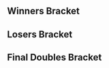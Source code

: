 {{DISPLAYTITLE:Pat's House 3: Doubles Bracket}}{{BracketMatchSMWDisambig |oldtags=Rocky|newtags=Rocky (American player)}}{{SetGame|melee}}
{{Pat's House 3 Tabs|This=5}}
==Winners Bracket==
{{8DEDoublesWBracketA
<!-- ROUND 1 -->
|r1m1t1p1=SFAT |r1m1t1p1flag=us
|r1m1t1p2=PewPewU |r1m1t1p2flag=us |r1m1t1score=2
|r1m1t2p1=Bladewise |r1m1t2p1flag=us
|r1m1t2p2=Darkatma |r1m1t2p2flag=us |r1m1t2score=1
|r1m1win=1

|r1m2t1p1=dizzkidboogie |r1m2t1p1flag=us
|r1m2t1p2=Druggedfox |r1m2t1p2flag=us |r1m2t1score=1
|r1m2t2p1=Westballz |r1m2t2p1flag=us
|r1m2t2p2=Syrox |r1m2t2p2flag=us |r1m2t2score=2
|r1m2win=2

|r1m3t1p1=lloD |r1m3t1p1flag=us
|r1m3t1p2=Rishi |r1m3t1p2flag=us |r1m3t1score=2
|r1m3t2p1=Rocky |r1m3t2p1flag=us
|r1m3t2p2=Spark |r1m3t2p2flag=us |r1m3t2score=0
|r1m3win=1

|r1m4t1p1=Reno |r1m4t1p1flag=us
|r1m4t1p2=Lucky |r1m4t1p2flag=us |r1m4t1score=1
|r1m4t2p1=KJH |r1m4t2p1flag=us
|r1m4t2p2=Crush |r1m4t2p2flag=us |r1m4t2score=2
|r1m4win=2

<!-- ROUND 2 -->
|r2m1t1p1=SFAT |r2m1t1p1flag=us
|r2m1t1p2=PewPewU |r2m1t1p2flag=us |r2m1t1score=3
|r2m1t2p1=Westballz |r2m1t2p1flag=us
|r2m1t2p2=Syrox |r2m1t2p2flag=us |r2m1t2score=1
|r2m1win=1

|r2m2t1p1=lloD |r2m2t1p1flag=us
|r2m2t1p2=Rishi |r2m2t1p2flag=us |r2m2t1score=3
|r2m2t2p1=KJH |r2m2t2p1flag=us
|r2m2t2p2=Crush |r2m2t2p2flag=us |r2m2t2score=2
|r2m2win=1
}}
==Losers Bracket==
{{24DEDoublesLBracketSmwA
|column-width=150
|tourneylink=Pat's House/3
|tourneyname=Pat's House 3
|l1placement=17-24
|l2placement=13-16
|l3placement=9-12
|l4placement=7-8
|l5placement=5-6

<!-- ROUND 1 -->
|l1m1t1p1=NUT |l1m1t1p1flag=us
|l1m1t1p2=Vavez |l1m1t1p2flag=us |l1m1t1score=0
|l1m1t2p1=MegaXmas |l1m1t2p1flag=us
|l1m1t2p2=ARMY |l1m1t2p2flag=us |l1m1t2score=2
|l1m1win=2

|l1m2t1p1=Babaganoush |l1m2t1p1flag=us
|l1m2t1p2=El Fuego |l1m2t1p2flag=us |l1m2t1score=2
|l1m2t2p1=PeachIcedT |l1m2t2p1flag=us
|l1m2t2p2=Kyza |l1m2t2p2flag=us |l1m2t2score=0
|l1m2win=1

|l1m3t1p1=Captain Faceroll |l1m3t1p1flag=us
|l1m3t1p2=PsychoMidget |l1m3t1p2flag=us |l1m3t1score=1
|l1m3t2p1=OkamiBW |l1m3t2p1flag=us
|l1m3t2p2=Blue |l1m3t2p2flag=us |l1m3t2score=2
|l1m3win=2

|l1m4t1p1=Zeo |l1m4t1p1flag=us
|l1m4t1p2=Kalamazhu |l1m4t1p2flag=us |l1m4t1score=1
|l1m4t2p1=Hiro of Time |l1m4t2p1flag=mx
|l1m4t2p2=Far! |l1m4t2p2flag=mx |l1m4t2score=2
|l1m4win=2

|l1m5t1p1=Wavebringer |l1m5t1p1flag=us
|l1m5t1p2=Ralph |l1m5t1p2flag=us |l1m5t1score=2
|l1m5t2p1=EastCoastJeff |l1m5t2p1flag=us
|l1m5t2p2=mixx |l1m5t2p2flag=us |l1m5t2score=0
|l1m5win=1

|l1m6t1p1=Dai |l1m6t1p1flag=us
|l1m6t1p2=Ka-Master |l1m6t1p2flag=us |l1m6t1score=2
|l1m6t2p1=ycz6 |l1m6t2p1flag=us
|l1m6t2p2=Zorc |l1m6t2p2flag=no |l1m6t2score=0
|l1m6win=1

|l1m7t1p1=Zain |l1m7t1p1flag=us
|l1m7t1p2=Prince Abu |l1m7t1p2flag=us |l1m7t1score=2
|l1m7t2p1=Lego |l1m7t2p1flag=us
|l1m7t2p2=Jawanga |l1m7t2p2flag=us |l1m7t2score=1
|l1m7win=1

|l1m8t1p1=KPAN |l1m8t1p1flag=us
|l1m8t1p2=Azusa |l1m8t1p2flag=us |l1m8t1score=2
|l1m8t2p1=Eddy Mexico |l1m8t2p1flag=mx
|l1m8t2p2=Bimbo |l1m8t2p2flag=mx |l1m8t2score=1
|l1m8win=1

<!-- ROUND 2 -->
|l2m1t1p1=MegaXmas |l2m1t1p1flag=us
|l2m1t1p2=ARMY |l2m1t1p2flag=us |l2m1t1score=1
|l2m1t2p1=Babaganoush |l2m1t2p1flag=us
|l2m1t2p2=El Fuego |l2m1t2p2flag=us |l2m1t2score=2
|l2m1win=2

|l2m2t1p1=OkamiBW |l2m2t1p1flag=us
|l2m2t1p2=Blue |l2m2t1p2flag=us |l2m2t1score=0
|l2m2t2p1=Hiro of Time |l2m2t2p1flag=mx
|l2m2t2p2=Far! |l2m2t2p2flag=mx |l2m2t2score=2
|l2m2win=2

|l2m3t1p1=Wavebringer |l2m3t1p1flag=us
|l2m3t1p2=Ralph |l2m3t1p2flag=us |l2m3t1score=2
|l2m3t2p1=Dai |l2m3t2p1flag=us
|l2m3t2p2=Ka-Master |l2m3t2p2flag=us |l2m3t2score=0
|l2m3win=1

|l2m4t1p1=Zain |l2m4t1p1flag=us
|l2m4t1p2=Prince Abu |l2m4t1p2flag=us |l2m4t1score=2
|l2m4t2p1=KPAN |l2m4t2p1flag=us
|l2m4t2p2=Azusa |l2m4t2p2flag=us |l2m4t2score=0
|l2m4win=1

<!-- ROUND 3 -->
|l3m1t1p1=dizzkidboogie |l3m1t1p1flag=us
|l3m1t1p2=Druggedfox |l3m1t1p2flag=us |l3m1t1score=2
|l3m1t2p1=Babaganoush |l3m1t2p1flag=us
|l3m1t2p2=El Fuego |l3m1t2p2flag=us |l3m1t2score=0
|l3m1win=1

|l3m2t1p1=Bladewise |l3m2t1p1flag=us
|l3m2t1p2=Darkatma |l3m2t1p2flag=us |l3m2t1score=2
|l3m2t2p1=Hiro of Time |l3m2t2p1flag=mx
|l3m2t2p2=Far! |l3m2t2p2flag=mx |l3m2t2score=0
|l3m2win=1

|l3m3t1p1=Reno |l3m3t1p1flag=us
|l3m3t1p2=Lucky |l3m3t1p2flag=us |l3m3t1score=2
|l3m3t2p1=Wavebringer |l3m3t2p1flag=us
|l3m3t2p2=Ralph |l3m3t2p2flag=us |l3m3t2score=0
|l3m3win=1

|l3m4t1p1=Rocky |l3m4t1p1flag=us
|l3m4t1p2=Spark |l3m4t1p2flag=us |l3m4t1score=2
|l3m4t2p1=Zain |l3m4t2p1flag=us
|l3m4t2p2=Prince Abu |l3m4t2p2flag=us |l3m4t2score=0
|l3m4win=1

<!-- ROUND 4 -->
|l4m1t1p1=dizzkidboogie |l4m1t1p1flag=us
|l4m1t1p2=Druggedfox |l4m1t1p2flag=us |l4m1t1score=3
|l4m1t2p1=Bladewise |l4m1t2p1flag=us
|l4m1t2p2=Darkatma |l4m1t2p2flag=us |l4m1t2score=1
|l4m1win=1

|l4m2t1p1=Reno |l4m2t1p1flag=us
|l4m2t1p2=Lucky |l4m2t1p2flag=us |l4m2t1score=3
|l4m2t2p1=Rocky |l4m2t2p1flag=us
|l4m2t2p2=Spark |l4m2t2p2flag=us |l4m2t2score=2
|l4m2win=1

<!-- ROUND 5 -->
|l5m1t1p1=KJH |l5m1t1p1flag=us
|l5m1t1p2=Crush |l5m1t1p2flag=us |l5m1t1score=3
|l5m1t2p1=dizzkidboogie |l5m1t2p1flag=us
|l5m1t2p2=Druggedfox |l5m1t2p2flag=us |l5m1t2score=1
|l5m1win=1

|l5m2t1p1=Westballz |l5m2t1p1flag=us
|l5m2t1p2=Syrox |l5m2t1p2flag=us |l5m2t1score=0
|l5m2t2p1=Reno |l5m2t2p1flag=us
|l5m2t2p2=Lucky |l5m2t2p2flag=us |l5m2t2score=3
|l5m2win=2
}}

<onlyinclude>
==Final Doubles Bracket==
{{DEFinalDoublesSmwBracket
|tourneylink=Pat's House/3
|tourneyname=Pat's House 3
|l1placement=4
|r2placement=3
|r3loserplacement=2
|r3winnerplacement=1

<!-- FROM WINNERS -->
|r1m1t1p1=SFAT |r1m1t1p1flag=us
|r1m1t1p2=PewPewU |r1m1t1p2flag=us |r1m1t1score=3
|r1m1t2p1=lloD |r1m1t2p1flag=us
|r1m1t2p2=Rishi |r1m1t2p2flag=us |r1m1t2score=0
|r1m1win=1

<!-- FROM LOSERS -->
|l1m1t1p1=KJH |l1m1t1p1flag=us
|l1m1t1p2=Crush |l1m1t1p2flag=us |l1m1t1score=3
|l1m1t2p1=Reno |l1m1t2p1flag=us
|l1m1t2p2=Lucky |l1m1t2p2flag=us |l1m1t2score=2
|l1m1win=1

<!-- LOSERS FINALS -->
|r2m1t1p1=lloD |r2m1t1p1flag=us
|r2m1t1p2=Rishi |r2m1t1p2flag=us |r2m1t1score=0
|r2m1t2p1=KJH |r2m1t2p1flag=us
|r2m1t2p2=Crush |r2m1t2p2flag=us |r2m1t2score=3
|r2m1win=2

<!-- GRAND FINALS -->
|r3m1t1p1=SFAT |r3m1t1p1flag=us
|r3m1t1p2=PewPewU |r3m1t1p2flag=us |r3m1t1score=3 |r3m2t1score=
|r3m1t2p1=KJH |r3m1t2p1flag=us
|r3m1t2p2=Crush |r3m1t2p2flag=us |r3m1t2score=0 |r3m2t2score=
|r3m1win=1
}}
</onlyinclude>

